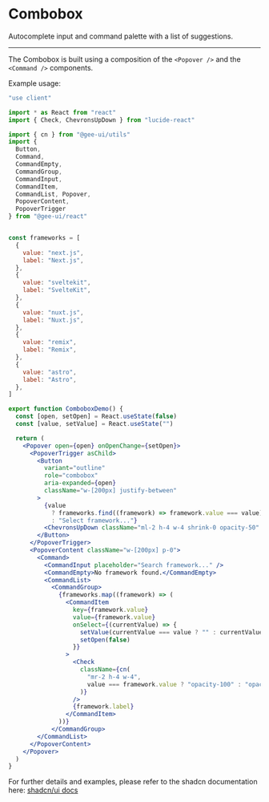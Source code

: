 # Combobox

Autocomplete input and command palette with a list of suggestions.

---

The Combobox is built using a composition of the `<Popover />` and the `<Command />` components.

Example usage:

```jsx
"use client"

import * as React from "react"
import { Check, ChevronsUpDown } from "lucide-react"

import { cn } from "@gee-ui/utils"
import {
  Button,
  Command,
  CommandEmpty,
  CommandGroup,
  CommandInput,
  CommandItem,
  CommandList, Popover,
  PopoverContent,
  PopoverTrigger
} from "@gee-ui/react"


const frameworks = [
  {
    value: "next.js",
    label: "Next.js",
  },
  {
    value: "sveltekit",
    label: "SvelteKit",
  },
  {
    value: "nuxt.js",
    label: "Nuxt.js",
  },
  {
    value: "remix",
    label: "Remix",
  },
  {
    value: "astro",
    label: "Astro",
  },
]

export function ComboboxDemo() {
  const [open, setOpen] = React.useState(false)
  const [value, setValue] = React.useState("")

  return (
    <Popover open={open} onOpenChange={setOpen}>
      <PopoverTrigger asChild>
        <Button
          variant="outline"
          role="combobox"
          aria-expanded={open}
          className="w-[200px] justify-between"
        >
          {value
            ? frameworks.find((framework) => framework.value === value)?.label
            : "Select framework..."}
          <ChevronsUpDown className="ml-2 h-4 w-4 shrink-0 opacity-50" />
        </Button>
      </PopoverTrigger>
      <PopoverContent className="w-[200px] p-0">
        <Command>
          <CommandInput placeholder="Search framework..." />
          <CommandEmpty>No framework found.</CommandEmpty>
          <CommandList>
            <CommandGroup>
              {frameworks.map((framework) => (
                <CommandItem
                  key={framework.value}
                  value={framework.value}
                  onSelect={(currentValue) => {
                    setValue(currentValue === value ? "" : currentValue)
                    setOpen(false)
                  }}
                >
                  <Check
                    className={cn(
                      "mr-2 h-4 w-4",
                      value === framework.value ? "opacity-100" : "opacity-0"
                    )}
                  />
                  {framework.label}
                </CommandItem>
              ))}
            </CommandGroup>
        </CommandList>
      </PopoverContent>
    </Popover>
  )
}

```

For further details and examples, please refer to the shadcn documentation here: [shadcn/ui docs](https://ui.shadcn.com/docs/components/combobox)
